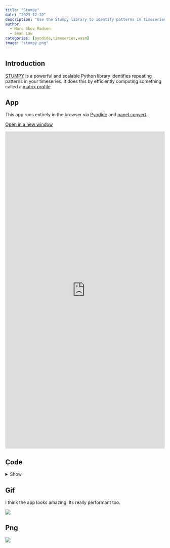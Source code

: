 ```yaml
---
title: "Stumpy"
date: "2023-12-22"
description: "Use the Stumpy library to identify patterns in timeseries"
author:
  - Marc Skov Madsen
  - Sean Law
categories: [pyodide,timeseries,wasm]
image: "stumpy.png"
---
```


## Introduction

[STUMPY](https://github.com/TDAmeritrade/stumpy) is a powerful and scalable Python library identifies repeating patterns in your timeseries. It does this by efficiently computing something called a [matrix profile](https://stumpy.readthedocs.io/en/latest/Tutorial_The_Matrix_Profile.html).

## App

This app runs entirely in the browser via [Pyodide](https://pyodide.org) and [panel convert](https://panel.holoviz.org/how_to/wasm/convert.html).

<a href="https://awesome-panel.github.io/examples/stumpy-dashboard/app.html" target="_blank">Open in a new window</a>

<iframe
	src="https://awesome-panel.github.io/examples/stumpy-dashboard/app.html"
	frameborder="0"
	style="width:100%;height:1000px"
></iframe>

## Code

<details>
  <summary>Show</summary>
  <iframe frameborder="0" scrolling="no" style="width:100%; height:11056px;" allow="clipboard-write" src="https://emgithub.com/iframe.html?target=https%3A%2F%2Fgithub.com%2Fawesome-panel%2Fexamples%2Fblob%2Fmain%2Fsrc%2Fstumpy-dashboard%2Fapp.py&style=default&type=code&showBorder=on&showLineNumbers=on&showFileMeta=on&showFullPath=on&showCopy=on"></iframe>
</details>

## Gif

I think the app looks amazing. Its really performant too.

<img src="https://cdn.awesome-panel.org/resources/stumpy/stumpy.gif"></img>

## Png

<img src="https://cdn.awesome-panel.org/resources/stumpy/stumpy.png"></img>